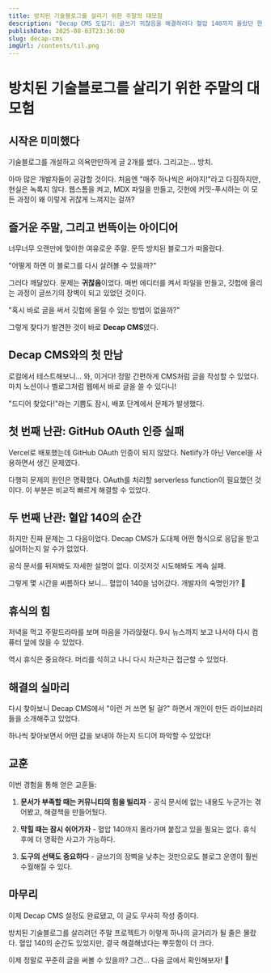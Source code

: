 ```yaml
---
title: 방치된 기술블로그를 살리기 위한 주말의 대모험
description: "Decap CMS 도입기: 글쓰기 귀찮음을 해결하려다 혈압 140까지 올랐던 한 개발자의 주말 프로젝트 이야기"
publishDate: 2025-08-03T23:36:00
slug: decap-cms
imgUrl: /contents/til.png
---
```

# 방치된 기술블로그를 살리기 위한 주말의 대모험

## 시작은 미미했다

기술블로그를 개설하고 의욕만만하게 글 2개를 썼다. 그리고는... 방치. 

아마 많은 개발자들이 공감할 것이다. 처음엔 "매주 하나씩은 써야지!"라고 다짐하지만, 현실은 녹록지 않다. 웹스톰을 켜고, MDX 파일을 만들고, 깃헌에 커밋-푸시하는 이 모든 과정이 왜 이렇게 귀찮게 느껴지는 걸까?

## 즐거운 주말, 그리고 번뜩이는 아이디어

너무너무 오랜만에 맞이한 여유로운 주말. 문득 방치된 블로그가 떠올랐다. 

"어떻게 하면 이 블로그를 다시 살려볼 수 있을까?"

그러다 깨달았다. 문제는 **귀찮음**이었다. 매번 에디터를 켜서 파일을 만들고, 깃헙에 올리는 과정이 글쓰기의 장벽이 되고 있었던 것이다.

"혹시 바로 글을 써서 깃헙에 올릴 수 있는 방법이 없을까?"

그렇게 찾다가 발견한 것이 바로 **Decap CMS**였다.

## Decap CMS와의 첫 만남

로컬에서 테스트해보니... 와, 이거다! 정말 간편하게 CMS처럼 글을 작성할 수 있었다. 마치 노션이나 벨로그처럼 웹에서 바로 글을 쓸 수 있다니!

"드디어 찾았다!"라는 기쁨도 잠시, 배포 단계에서 문제가 발생했다.

## 첫 번째 난관: GitHub OAuth 인증 실패

Vercel로 배포했는데 GitHub OAuth 인증이 되지 않았다. Netlify가 아닌 Vercel을 사용하면서 생긴 문제였다.

다행히 문제의 원인은 명확했다. OAuth를 처리할 serverless function이 필요했던 것이다. 이 부분은 비교적 빠르게 해결할 수 있었다.

## 두 번째 난관: 혈압 140의 순간

하지만 진짜 문제는 그 다음이었다. Decap CMS가 도대체 어떤 형식으로 응답을 받고 싶어하는지 알 수가 없었다.

공식 문서를 뒤져봐도 자세한 설명이 없다. 이것저것 시도해봐도 계속 실패. 

그렇게 몇 시간을 씨름하다 보니... 혈압이 140을 넘어갔다. 개발자의 숙명인가? 😤

## 휴식의 힘

저녁을 먹고 주말드라마를 보며 마음을 가라앉혔다. 9시 뉴스까지 보고 나서야 다시 컴퓨터 앞에 앉을 수 있었다.

역시 휴식은 중요하다. 머리를 식히고 나니 다시 차근차근 접근할 수 있었다.

## 해결의 실마리

다시 찾아보니 Decap CMS에서 "이런 거 쓰면 될 걸?" 하면서 개인이 만든 라이브러리들을 소개해주고 있었다.

하나씩 찾아보면서 어떤 값을 보내야 하는지 드디어 파악할 수 있었다! 

## 교훈

이번 경험을 통해 얻은 교훈들:

1. **문서가 부족할 때는 커뮤니티의 힘을 빌리자** - 공식 문서에 없는 내용도 누군가는 겪어봤고, 해결책을 만들어뒀다.

2. **막힐 때는 잠시 쉬어가자** - 혈압 140까지 올라가며 붙잡고 있을 필요는 없다. 휴식 후에 더 명확한 사고가 가능하다.

3. **도구의 선택도 중요하다** - 글쓰기의 장벽을 낮추는 것만으로도 블로그 운영이 훨씬 수월해질 수 있다.

## 마무리

이제 Decap CMS 설정도 완료됐고, 이 글도 무사히 작성 중이다. 

방치된 기술블로그를 살리려던 주말 프로젝트가 이렇게 하나의 글거리가 될 줄은 몰랐다. 혈압 140의 순간도 있었지만, 결국 해결해냈다는 뿌듯함이 더 크다.

이제 정말로 꾸준히 글을 써볼 수 있을까? 그건... 다음 글에서 확인해보자! 🚀
